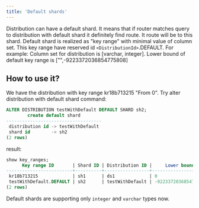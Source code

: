 ```yaml
---
title: 'Default shards'
---
```


Distribution can have a default shard. It means that if router matches query to distribution with default shard it definitely find route. It route will be to this shard. 
Default shard is realized as "key range" with minimal value of column set. This key range have reserved id `<DistributionId>`.DEFAULT.
For example: 
Column set for distribution is [varchar, integer]. Lower bound of default key range is ["",-9223372036854775808]


## How to use it?
We have the distribution with key range kr18b713215 "From 0". Try alter distribution with default shard command:
```sql
ALTER DISTRIBUTION testWithDefault DEFAULT SHARD sh2;
        create default shard        
------------------------------------
 distribution id -> testWithDefault
 shard id        -> sh2
(2 rows)
```
result:
```sql
show key_ranges;
      Key range ID       | Shard ID | Distribution ID |     Lower bound      
-------------------------+----------+-----------------+----------------------
 kr18b713215             | sh1      | ds1             | 0
 testWithDefault.DEFAULT | sh2      | testWithDefault | -9223372036854775808
(2 rows)

```
Default shards are supporting only `integer` and `varchar` types now.